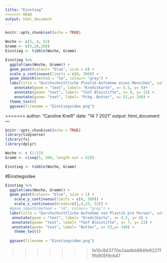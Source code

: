 ```yaml
---
title: "Einstieg"
<<<<<<< HEAD
output: html_document
---
```


```r
knitr::opts_chunk$set(echo = TRUE)
```

```r
Woche <- c(1, 4, 52)
Gramm <- c(5,20,260)
Einstieg <- tibble(Woche, Gramm)

Einstieg %>%
  ggplot(aes(Woche, Gramm)) +
  geom_point(colour= "blue", size = 6) +
  scale_y_continuous(limits = c(0, 300)) +
  geom_smooth(method = "lm", colour= "grey") +
  labs(title = "Durchschnittliche Plastik-Aufnahme eines Menschen", subtitle = "Mikroplastik (in Gramm) pro Woche") +
    annotate(geom = "text", label= "Kreditkarte", x= 5.5, y= 4)+ 
    annotate(geom= "text", label= "fünf Bleistifte", x= 9, y= 23) +
    annotate(geom= "text", label= "Pckg. Butter", x= 51,y= 240) +
  theme_test() 
  ggsave(filename = "Einstiegsidee.png")
```

=======
author: "Caroline Kreiß"
date: "14 7 2021"
output: html_document
---
```r
knitr::opts_chunk$set(echo = TRUE)
library(tidyverse)
library(fs)
library(dplyr)
```

```r
Woche <- c (1:52)
Gramm <- c(seq(5, 260, length.out = 52))

Einstieg <- tibble(Woche, Gramm)
```

#Einstiegsidee
```r
Einstieg %>%
  ggplot(aes(Woche, Gramm)) +
  geom_point(colour= "blue", size = 1) +
    scale_y_continuous(limits = c(0, 300)) +
    scale_x_continuous(breaks=c(1,4,25, 52)) +
  #geom_smooth(method = "lm", colour= "grey") +
  labs(title = "Durchschnittliche Aufnahme von Plastik pro Person", subtitle = "Mikroplastik (in Gramm) pro Woche entspricht...") +
   annotate(geom = "text", label= "Kreditkarte", x= 4.5, y= 4) + 
   annotate(geom= "text", label= "fünf Bleistifte", x= 7, y= 23) +
   annotate(geom= "text", label= "Butter", x= 53,y= 240) +
    theme_test() 
  
  ggsave(filename = "Einstiegsidee.png")
```
>>>>>>> 1e10c843770e2aadbb864fe9227f1fb905f9cb47
